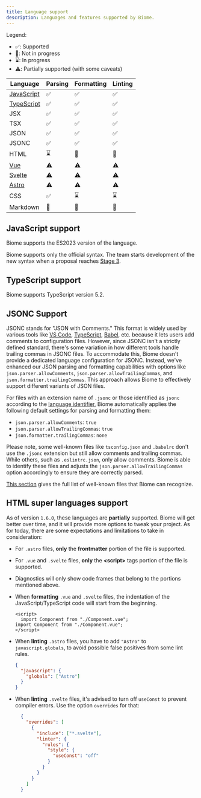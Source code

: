 ```yaml
---
title: Language support
description: Languages and features supported by Biome.
---
```


Legend:
- ✅: Supported
- 🚫: Not in progress
- ⌛️: In progress
- ⚠️: Partially supported (with some caveats)

| Language                                | Parsing                                                     | Formatting                                                  | Linting                                                     |
|-----------------------------------------|-------------------------------------------------------------|-------------------------------------------------------------|-------------------------------------------------------------|
| [JavaScript](#javascript-support)       | <span aria-label="Supported" role="img">✅</span>            | <span aria-label="Supported" role="img">✅</span>            | <span aria-label="Supported" role="img">✅</span>            |
| [TypeScript](#typescript-support)       | <span aria-label="Supported" role="img">✅</span>            | <span aria-label="Supported" role="img">✅</span>            | <span aria-label="Supported" role="img">✅</span>            |
| JSX                                     | <span aria-label="Supported" role="img">✅</span>            | <span aria-label="Supported" role="img">✅</span>            | <span aria-label="Supported" role="img">✅</span>            |
| TSX                                     | <span aria-label="Supported" role="img">✅</span>            | <span aria-label="Supported" role="img">✅</span>            | <span aria-label="Supported" role="img">✅</span>            |
| JSON                                    | <span aria-label="Supported" role="img">✅</span>            | <span aria-label="Supported" role="img">✅</span>            | <span aria-label="Supported" role="img">✅</span>            |
| JSONC                                   | <span aria-label="Supported" role="img">✅</span>            | <span aria-label="Supported" role="img">✅</span>            | <span aria-label="Supported" role="img">✅</span>            |
| HTML                                    | <span aria-label="In Progress" role="img">⌛️</span>         | <span aria-label="Not in Progress" role="img">🚫</span>     | <span aria-label="Not in Progress" role="img">🚫</span>     |
| [Vue](#html-super-languages-support)    | <span aria-label="Partially supported" role="img">⚠️</span> | <span aria-label="Partially supported" role="img">⚠️</span> | <span aria-label="Partially supported" role="img">⚠️</span> |
| [Svelte](#html-super-languages-support) | <span aria-label="Partially supported" role="img">⚠️</span> | <span aria-label="Partially supported" role="img">⚠️</span> | <span aria-label="Partially supported" role="img">⚠️</span> |
| [Astro](#html-super-languages-support)  | <span aria-label="Partially supported" role="img">⚠️</span> | <span aria-label="Partially supported" role="img">⚠️</span> | <span aria-label="Partially supported" role="img">⚠️</span> |
| CSS                                     | <span aria-label="Supported" role="img">✅️</span>           | <span aria-label="In Progress" role="img">⌛️</span>         | <span aria-label="Not in Progress" role="img">⌛️</span>     |
| Markdown                                | <span aria-label="Not in progress" role="img">🚫</span>     | <span aria-label="Not in Progress" role="img">🚫</span>     | <span aria-label="Not in Progress" role="img">🚫</span>     |


## JavaScript support

Biome supports the ES2023 version of the language.

Biome supports only the official syntax. The team starts development of the new syntax when a proposal reaches
[Stage 3](https://github.com/tc39/proposals#stage-3).

## TypeScript support

Biome supports TypeScript version 5.2.

## JSONC Support

JSONC stands for "JSON with Comments." This format is widely used by various tools like [VS Code](https://code.visualstudio.com/docs/languages/json#_json-with-comments), [TypeScript](https://www.typescriptlang.org/docs/handbook/tsconfig-json.html), [Babel](https://babeljs.io/docs/config-files), etc. because it lets users add comments to configuration files. However, since JSONC isn't a strictly defined standard, there's some variation in how different tools handle trailing commas in JSONC files. To accommodate this, Biome doesn't provide a dedicated language configuration for JSONC. Instead, we've enhanced our JSON parsing and formatting capabilities with options like `json.parser.allowComments`, `json.parser.allowTrailingCommas`, and `json.formatter.trailingCommas`. This approach allows Biome to effectively support different variants of JSON files.

For files with an extension name of `.jsonc` or those identified as `jsonc` according to the [language identifier](https://code.visualstudio.com/docs/languages/identifiers), Biome automatically applies the following default settings for parsing and formatting them:

- `json.parser.allowComments`: `true`
- `json.parser.allowTrailingCommas`: `true`
- `json.formatter.trailingCommas`: `none`

Please note, some well-known files like `tsconfig.json` and `.babelrc` don't use the `.jsonc` extension but still allow comments and trailing commas. While others, such as `.eslintrc.json`, only allow comments. Biome is able to identify these files and adjusts the `json.parser.allowTrailingCommas` option accordingly to ensure they are correctly parsed.

[This section](../guides/how-biome-works#well-known-files) gives the full list of well-known files that Biome can recognize.

## HTML super languages support

As of version `1.6.0`, these languages are **partially** supported. Biome will get better over time, and it will provide more options to tweak your project. As for today, there are some expectations and limitations to take in consideration:
- For `.astro` files, **only** the **frontmatter** portion of the file is supported.
- For `.vue` and `.svelte` files, **only** the **\<script\>** tags portion of the file is supported.
- Diagnostics will only show code frames that belong to the portions mentioned above.
- When **formatting** `.vue` and `.svelte` files, the indentation of the JavaScript/TypeScript code will start from the beginning.

  ```vue title="file.vue" del={2} ins={3}
  <script>
    import Component from "./Component.vue";
  import Component from "./Component.vue";
  </script>
  ```
- When **linting** `.astro` files, you have to add `"Astro"` to `javascript.globals`, to avoid possible false positives from some lint rules.

  ```json title="biome.json"
  {
    "javascript": {
      "globals": ["Astro"]
    }
  }
  ```

- When **linting** `.svelte` files, it's advised to turn off `useConst` to prevent compiler errors. Use the option `overrides` for that:

  ```json
    {
      "overrides": [
        {
          "include": ["*.svelte"],
          "linter": {
            "rules": {
              "style": {
                "useConst": "off"
              }
            }
          }
        }
      ]
    }
    ```

